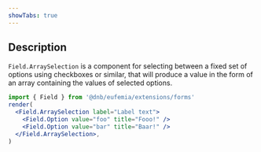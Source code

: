 ```yaml
---
showTabs: true
---
```


## Description

`Field.ArraySelection` is a component for selecting between a fixed set of options using checkboxes or similar, that will produce a value in the form of an array containing the values of selected options.

```jsx
import { Field } from '@dnb/eufemia/extensions/forms'
render(
  <Field.ArraySelection label="Label text">
    <Field.Option value="foo" title="Fooo!" />
    <Field.Option value="bar" title="Baar!" />
  </Field.ArraySelection>,
)
```
